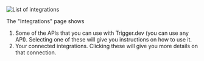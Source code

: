 ![List of integrations](/images/integrations-list.png)

The "Integrations" page shows

1. Some of the APIs that you can use with Trigger.dev (you can use any API). Selecting one of these will give you instructions on how to use it.
2. Your connected integrations. Clicking these will give you more details on that connection.

